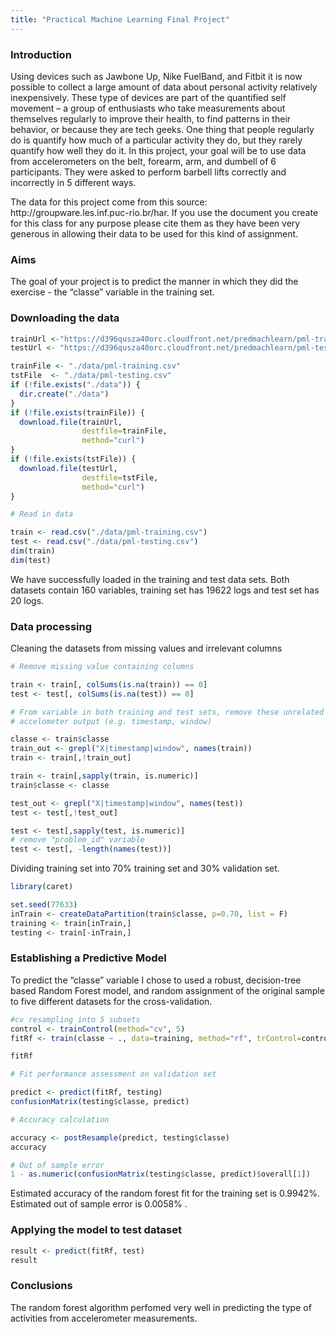 ```yaml
---
title: "Practical Machine Learning Final Project"
---
```


### Introduction

Using devices such as Jawbone Up, Nike FuelBand, and Fitbit it is now possible to collect a large amount of data about personal activity relatively inexpensively. These type of devices are part of the quantified self movement – a group of enthusiasts who take measurements about themselves regularly to improve their health, to find patterns in their behavior, or because they are tech geeks. One thing that people regularly do is quantify how much of a particular activity they do, but they rarely quantify how well they do it. In this project, your goal will be to use data from accelerometers on the belt, forearm, arm, and dumbell of 6 participants. They were asked to perform barbell lifts correctly and incorrectly in 5 different ways. 

The data for this project come from this source: http://groupware.les.inf.puc-rio.br/har. If you use the document you create for this class for any purpose please cite them as they have been very generous in allowing their data to be used for this kind of assignment. 

### Aims

The goal of your project is to predict the manner in which they did the exercise - the "classe" variable in the training set.

### Downloading the data

```r
trainUrl <-"https://d396qusza40orc.cloudfront.net/predmachlearn/pml-training.csv"
testUrl <- "https://d396qusza40orc.cloudfront.net/predmachlearn/pml-testing.csv"

trainFile <- "./data/pml-training.csv"
tstFile  <- "./data/pml-testing.csv"
if (!file.exists("./data")) {
  dir.create("./data")
}
if (!file.exists(trainFile)) {
  download.file(trainUrl, 
                destfile=trainFile, 
                method="curl")
}
if (!file.exists(tstFile)) {
  download.file(testUrl, 
                destfile=tstFile, 
                method="curl")
}

# Read in data

train <- read.csv("./data/pml-training.csv")
test <- read.csv("./data/pml-testing.csv")
dim(train)
dim(test)
```

We have successfully loaded in the training and test data sets. Both datasets contain 160 variables, training set has 19622 logs and test set has 20 logs.

### Data processing

Cleaning the datasets from missing values and irrelevant columns
```r

# Remove missing value containing columns

train <- train[, colSums(is.na(train)) == 0] 
test <- test[, colSums(is.na(test)) == 0] 

# From variable in both training and test sets, remove these unrelated to
# accelometer output (e.g. timestamp, window)

classe <- train$classe
train_out <- grepl("X|timestamp|window", names(train))
train <- train[,!train_out]

train <- train[,sapply(train, is.numeric)]
train$classe <- classe

test_out <- grepl("X|timestamp|window", names(test))
test <- test[,!test_out]

test <- test[,sapply(test, is.numeric)]
# remove "problem_id" variable
test <- test[, -length(names(test))]

```
Dividing training set into 70% training set and 30% validation set.
```r
library(caret)

set.seed(77633)
inTrain <- createDataPartition(train$classe, p=0.70, list = F)
training <- train[inTrain,]
testing <- train[-inTrain,]
```

### Establishing a Predictive Model

To predict the "classe" variable I chose to used a robust, decision-tree based Random Forest model, and random assignment of the original sample to five different datasets for the cross-validation.
```r
#cv resampling into 5 subsets
control <- trainControl(method="cv", 5)
fitRf <- train(classe ~ ., data=training, method="rf", trControl=control, ntree=250)

fitRf

# Fit performance assessment on validation set

predict <- predict(fitRf, testing)
confusionMatrix(testing$classe, predict)

# Accuracy calculation

accuracy <- postResample(predict, testing$classe)
accuracy

# Out of sample error
1 - as.numeric(confusionMatrix(testing$classe, predict)$overall[1])
```
Estimated accuracy of the random forest fit for the training set is 0.9942%.
Estimated out of sample error is 0.0058% .

### Applying the model to test dataset

```r
result <- predict(fitRf, test)
result
```

### Conclusions
The random forest algorithm perfomed very well in predicting the type of activities from accelerometer measurements.
